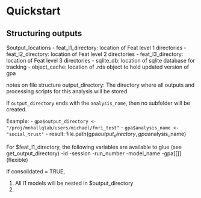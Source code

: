 # Quickstart

## Structuring outputs

$output_locations
- feat_l1_directory: location of Feat level 1 directories
- feat_l2_directory: location of Feat level 2 directories
- feat_l3_directory: location of Feat level 3 directories
- sqlite_db: location of sqlite database for tracking
- object_cache: location of .rds object to hold updated version of gpa


notes on file structure
output_directory: The directory where all outputs and processing scripts for this analysis will be stored

If `output_directory` ends with the `analysis_name`, then no subfolder will be created.

Example:
- `gpa$output_directory <- "/proj/mnhallqlab/users/michael/fmri_test"`
- `gpa$analysis_name <- "social_trust"`
- result: file.path(gpa$output_directory, gpa$analysis_name)

For $feat_l1_directory, the following variables are available to glue (see get_output_directory)
-id
-session
-run_number
-model_name
-gpa[[<anything here>]] (flexible)



If consolidated = TRUE,

1. All l1 models will be nested in $output_directory
2. 